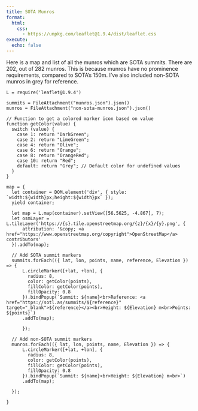 ```yaml
---
title: SOTA Munros
format:
  html:
    css:
      - https://unpkg.com/leaflet@1.9.4/dist/leaflet.css
execute:
  echo: false
---
```


Here is a map and list of all the munros which are SOTA summits. There are 202, out of 282 munros. This is because munros have no prominence requirements, compared to SOTA's 150m. I've also included non-SOTA munros in grey for reference.

```ojs
L = require('leaflet@1.9.4')

summits = FileAttachment("munros.json").json()
munros = FileAttachment("non-sota-munros.json").json()

// Function to get a colored marker icon based on value
function getColor(value) {
  switch (value) {
    case 1: return "DarkGreen";
    case 2: return "LimeGreen";
    case 4: return "Olive";
    case 6: return "Orange";
    case 8: return "OrangeRed";
    case 10: return "Red";
    default: return "Grey"; // Default color for undefined values
  }
}

map = {
  let container = DOM.element('div', { style: `width:${width}px;height:${width}px` });
  yield container;

  let map = L.map(container).setView([56.5625, -4.867], 7);
  let osmLayer = L.tileLayer('https://{s}.tile.openstreetmap.org/{z}/{x}/{y}.png', {
      attribution: '&copy; <a href="https://www.openstreetmap.org/copyright">OpenStreetMap</a> contributors'
  }).addTo(map);

  // Add SOTA summit markers
  summits.forEach(({ lat, lon, points, name, reference, Elevation }) => {
      L.circleMarker([+lat, +lon], {
        radius: 8,
        color: getColor(points),
        fillColor: getColor(points),
        fillOpacity: 0.8
      }).bindPopup(`Summit: ${name}<br>Reference: <a href="https://sotl.as/summits/${reference}" target="_blank">${reference}</a><br>Height: ${Elevation} m<br>Points: ${points}`)
      .addTo(map);

      });

  // Add non-SOTA summit markers
  munros.forEach(({ lat, lon, points, name, Elevation }) => {
      L.circleMarker([+lat, +lon], {
        radius: 8,
        color: getColor(points),
        fillColor: getColor(points),
        fillOpacity: 0.8
      }).bindPopup(`Summit: ${name}<br>Height: ${Elevation} m<br>`)
      .addTo(map);

  });

}

```
